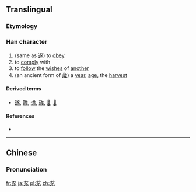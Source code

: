 ==Translingual==

===Etymology===
{{Han compound|八|alt1=丷|豕|c1=s|c2=p|ls=psc}}

===Han character===
{{Han char|rn=12|rad=八|as=07|sn=9|four=|canj=廿心竹人 (TPHO)|ids=⿱[[丷]][[豕]]}}

# (same as [[遂]]) to [[obey]]
# to [[comply]] with
# to [[follow]] the [[wish]]es of [[another]]
# (an ancient form of [[歲]]) a [[year]], [[age]], the [[harvest]]

====Derived terms====
* [[遂]], [[隊]], [[㥞]], [[䃍]], [[𣔾]], [[𩔀]]

====References====
* {{Han ref|kx=0128.050|hdz=10248.050|uh=34B8|ud=13496}}

----

==Chinese==
{{zh-hanzi-box|[[㒸]]}}

===Pronunciation===
{{zh-pron
|m=suì
|c=seoi6
|mc=y
|oc=
|ma=
|cat=v,n
}}

[[fr:㒸]]
[[ja:㒸]]
[[pl:㒸]]
[[zh:㒸]]